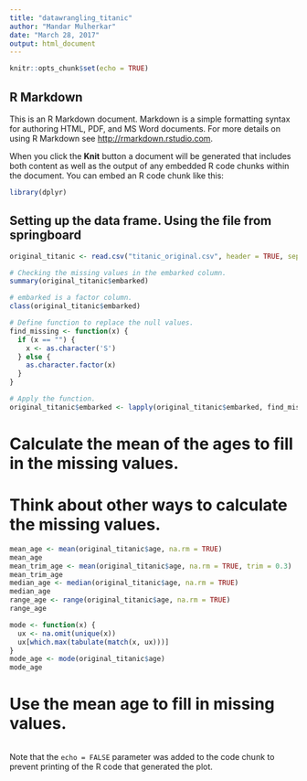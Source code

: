 ```yaml
---
title: "datawrangling_titanic"
author: "Mandar Mulherkar"
date: "March 28, 2017"
output: html_document
---
```


```r
knitr::opts_chunk$set(echo = TRUE)
```

## R Markdown

This is an R Markdown document. Markdown is a simple formatting syntax for authoring HTML, PDF, and MS Word documents. For more details on using R Markdown see <http://rmarkdown.rstudio.com>.

When you click the **Knit** button a document will be generated that includes both content as well as the output of any embedded R code chunks within the document. You can embed an R code chunk like this:

```r
library(dplyr)
```

## Setting up the data frame. Using the file from springboard

```r
original_titanic <- read.csv("titanic_original.csv", header = TRUE, sep = ",")

# Checking the missing values in the embarked column.
summary(original_titanic$embarked)
```


```r
# embarked is a factor column.
class(original_titanic$embarked)

# Define function to replace the null values.
find_missing <- function(x) {
  if (x == "") {
    x <- as.character('S')
  } else {
    as.character.factor(x)
  }
}

# Apply the function.
original_titanic$embarked <- lapply(original_titanic$embarked, find_missing)
```

# Calculate the mean of the ages to fill in the missing values.
# Think about other ways to calculate the missing values.
```r
mean_age <- mean(original_titanic$age, na.rm = TRUE)
mean_age
mean_trim_age <- mean(original_titanic$age, na.rm = TRUE, trim = 0.3)
mean_trim_age
median_age <- median(original_titanic$age, na.rm = TRUE)
median_age
range_age <- range(original_titanic$age, na.rm = TRUE)
range_age

mode <- function(x) {
  ux <- na.omit(unique(x))
  ux[which.max(tabulate(match(x, ux)))]
}
mode_age <- mode(original_titanic$age)
mode_age
```

# Use the mean age to fill in missing values.

```r

```


Note that the `echo = FALSE` parameter was added to the code chunk to prevent printing of the R code that generated the plot.

